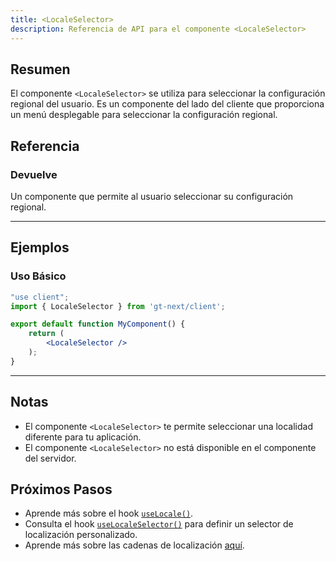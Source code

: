 ```yaml
---
title: <LocaleSelector>
description: Referencia de API para el componente <LocaleSelector>
---
```


## Resumen

El componente `<LocaleSelector>` se utiliza para seleccionar la configuración regional del usuario.
Es un componente del lado del cliente que proporciona un menú desplegable para seleccionar la configuración regional.

## Referencia

### Devuelve

Un componente que permite al usuario seleccionar su configuración regional.

---

## Ejemplos

### Uso Básico

```jsx
"use client";
import { LocaleSelector } from 'gt-next/client';

export default function MyComponent() {
    return (
        <LocaleSelector />
    );
}
```

---

## Notas
* El componente `<LocaleSelector>` te permite seleccionar una localidad diferente para tu aplicación.
* El componente `<LocaleSelector>` no está disponible en el componente del servidor.

## Próximos Pasos

* Aprende más sobre el hook [`useLocale()`](/docs/next/api/helpers/useLocale).
* Consulta el hook [`useLocaleSelector()`](/docs/next/api/helpers/useLocaleSelector) para definir un selector de localización personalizado.
* Aprende más sobre las cadenas de localización [aquí](/docs/reference/locale-strings).
